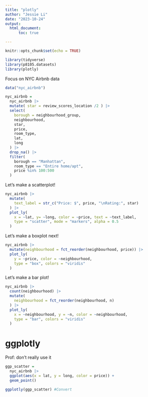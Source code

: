 ```yaml
---
title: "plotly"
author: "Jessie Li"
date: "2023-10-24"
output: 
  html_document:
      toc: true

---
```


```r
knitr::opts_chunk$set(echo = TRUE)
```

```r
library(tidyverse)
library(p8105.datasets)
library(plotly)
```
Focus on NYC Airbnb data
```r
data("nyc_airbnb")

nyc_airbnb =
  nyc_airbnb |>
  mutate( star = review_scores_location /2 ) |>
  select(
    borough = neighbourhood_group, 
    neighbourhood, 
    star, 
    price, 
    room_type, 
    lat, 
    long
  ) |>
  drop_na() |>
  filter(
    borough == "Manhattan",
    room_type == "Entire home/apt",
    price %in% 100:500
  )
```

Let's make a scatterplot!
```r
nyc_airbnb |>
  mutate(
    text_label = str_c("Price: $", price, "\nRating:", star)
  ) |>
  plot_ly(
    x = ~lat, y= ~long, color = ~price, text = ~text_label,
    type = "scatter", mode = "markers", alpha = 0.5
  )
```

Let's make a boxplot next!
```r
nyc_airbnb |>
  mutate(neighbourhood = fct_reorder(neighbourhood, price)) |>
  plot_ly(
    y = ~price, color = ~neighbourhood,
    type = "box", colors = "viridis"
  )
```

Let's make a bar plot!
```r
nyc_airbnb |>
  count(neighbourhood) |> 
  mutate(
    neighbourhood = fct_reorder(neighbourhood, n)
  ) |>
  plot_ly(
    x = ~neighbourhood, y = ~n, color = ~neighbourhood,
    type = "bar", colors = "viridis"
  )
```

# ggplotly
Prof: don't really use it
```r
ggp_scatter =
  nyc_airbnb |>
  ggplot(aes(x = lat, y = long, color = price)) +
  geom_point()

ggplotly(ggp_scatter) #Convert
```





